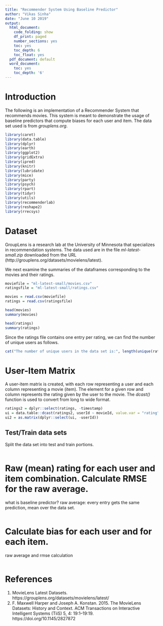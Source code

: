 ```yaml
---
title: "Recommender System Using Baseline Predictor"
author: "Vikas Sinha"
date: "June 10 2019"
output:
  html_document:
    code_folding: show
    df_print: paged
    number_sections: yes
    toc: yes
    toc_depth: 6
    toc_float: yes
  pdf_document: default
  word_document:
    toc: yes
    toc_depth: '6'
---
```



# Introduction

The following is an implementation of a Recommender System that recommends movies. This system is meant to demonstrate the usage of baseline predictors that compute biases for each user and item. The data set used is from *grouplens.org*.


```r
library(caret)
library(data.table)
library(dplyr)
library(earth)
library(ggplot2)
library(gridExtra)
library(ipred)
library(knitr)
library(lubridate)
library(mice)
library(party)
library(psych)
library(rpart)
library(tidyr)
library(utils)
library(recommenderlab)
library(reshape2)
library(rrecsys)
```


# Dataset

GroupLens is a research lab at the University of Minnesota that specializes in recommendation systems. The data used are in the file *ml-latest-small.zip* downloaded from the URL (http://grouplens.org/datasets/movielens/latest).

We next examine the summaries of the dataframes corresponding to the movies and their ratings.

```r
moviefile = "ml-latest-small/movies.csv"
ratingsfile = "ml-latest-small/ratings.csv"

movies = read.csv(moviefile)
ratings = read.csv(ratingsfile)

head(movies)
summary(movies)

head(ratings)
summary(ratings)
```


Since the ratings file contains one entry per rating, we can find the number of unique users as follows.

```r
cat("The number of unique users in the data set is:", length(unique(ratings$userId)))
```


# User-Item Matrix

A user-item matrix is created, with each row representing a user and each column representing a movie (item). The element for a given row and column represents the rating given by the user to the movie. The *dcast()* function is used to convert from long to wide format.

```r
ratings2 = dplyr::select(ratings, -timestamp)
ui = data.table::dcast(ratings2, userId ~ movieId, value.var = "rating")
ui2 = as.matrix(dplyr::select(ui, -userId))
```



## Test/Train data sets

Split the data set into test and train portions.

```r
```


# Raw (mean) rating for each user and item combination. Calculate RMSE for the raw average.

what is baseline predictor?
raw average: every entry gets the same prediction, mean over the data set.

```r

```


# Calculate bias for each user and for each item.

raw average and rmse calculation

```r

```


# References

1. MovieLens Latest Datasets. https://grouplens.org/datasets/movielens/latest/
2. F. Maxwell Harper and Joseph A. Konstan. 2015. The MovieLens Datasets: History and Context. ACM Transactions on Interactive Intelligent Systems (TiiS) 5, 4: 19:1–19:19. https://doi.org/10.1145/2827872
